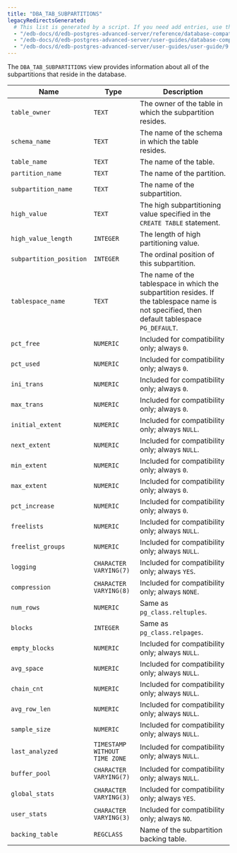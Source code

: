 ```yaml
---
title: "DBA_TAB_SUBPARTITIONS"
legacyRedirectsGenerated:
  # This list is generated by a script. If you need add entries, use the `legacyRedirects` key.
  - "/edb-docs/d/edb-postgres-advanced-server/reference/database-compatibility-for-oracle-developers-reference-guide/9.6/Database_Compatibility_for_Oracle_Developers_Reference_Guide.1.157.html"
  - "/edb-docs/d/edb-postgres-advanced-server/user-guides/database-compatibility-for-oracle-developers-guide/9.5/Database_Compatibility_for_Oracle_Developers_Guide.1.269.html"
  - "/edb-docs/d/edb-postgres-advanced-server/user-guides/user-guide/9.5/EDB_Postgres_Enterprise_Guide.1.215.html"
---
```


<div id="dba_tab_subpartitions" class="registered_link"></div>

The `DBA_TAB_SUBPARTITIONS` view provides information about all of the subpartitions that reside in the database.

| Name                    | Type                          | Description                                                                                                                                  |
| ----------------------- | ----------------------------- | -------------------------------------------------------------------------------------------------------------------------------------------- |
| `table_owner`           | `TEXT`                        | The owner of the table in which the subpartition resides.                                                                                    |
| `schema_name`           | `TEXT`                        | The name of the schema in which the table resides.                                                                                           |
| `table_name`            | `TEXT`                        | The name of the table.                                                                                                                       |
| `partition_name`        | `TEXT`                        | The name of the partition.                                                                                                                   |
| `subpartition_name`     | `TEXT`                        | The name of the subpartition.                                                                                                                |
| `high_value`            | `TEXT`                        | The high subpartitioning value specified in the `CREATE TABLE` statement.                                                                    |
| `high_value_length`     | `INTEGER`                     | The length of high partitioning value.                                                                                                       |
| `subpartition_position` | `INTEGER`                     | The ordinal position of this subpartition.                                                                                                   |
| `tablespace_name`       | `TEXT`                        | The name of the tablespace in which the subpartition resides. If the tablespace name is not specified, then default tablespace `PG_DEFAULT`. |
| `pct_free`              | `NUMERIC`                     | Included for compatibility only; always `0`.                                                                                                 |
| `pct_used`              | `NUMERIC`                     | Included for compatibility only; always `0`.                                                                                                 |
| `ini_trans`             | `NUMERIC`                     | Included for compatibility only; always `0`.                                                                                                 |
| `max_trans`             | `NUMERIC`                     | Included for compatibility only; always `0`.                                                                                                 |
| `initial_extent`        | `NUMERIC`                     | Included for compatibility only; always `NULL`.                                                                                              |
| `next_extent`           | `NUMERIC`                     | Included for compatibility only; always `NULL`.                                                                                              |
| `min_extent`            | `NUMERIC`                     | Included for compatibility only; always `0`.                                                                                                 |
| `max_extent`            | `NUMERIC`                     | Included for compatibility only; always `0`.                                                                                                 |
| `pct_increase`          | `NUMERIC`                     | Included for compatibility only; always `0`.                                                                                                 |
| `freelists`             | `NUMERIC`                     | Included for compatibility only; always `NULL`.                                                                                              |
| `freelist_groups`       | `NUMERIC`                     | Included for compatibility only; always `NULL`.                                                                                              |
| `logging`               | `CHARACTER VARYING(7)`        | Included for compatibility only; always `YES`.                                                                                               |
| `compression`           | `CHARACTER VARYING(8)`        | Included for compatibility only; always `NONE`.                                                                                              |
| `num_rows`              | `NUMERIC`                     | Same as `pg_class.reltuples`.                                                                                                                |
| `blocks`                | `INTEGER`                     | Same as `pg_class.relpages`.                                                                                                                 |
| `empty_blocks`          | `NUMERIC`                     | Included for compatibility only; always `NULL`.                                                                                              |
| `avg_space`             | `NUMERIC`                     | Included for compatibility only; always `NULL`.                                                                                              |
| `chain_cnt`             | `NUMERIC`                     | Included for compatibility only; always `NULL`.                                                                                              |
| `avg_row_len`           | `NUMERIC`                     | Included for compatibility only; always `NULL`.                                                                                              |
| `sample_size`           | `NUMERIC`                     | Included for compatibility only; always `NULL`.                                                                                              |
| `last_analyzed`         | `TIMESTAMP WITHOUT TIME ZONE` | Included for compatibility only; always `NULL`.                                                                                              |
| `buffer_pool`           | `CHARACTER VARYING(7)`        | Included for compatibility only; always `NULL`.                                                                                              |
| `global_stats`          | `CHARACTER VARYING(3)`        | Included for compatibility only; always `YES`.                                                                                               |
| `user_stats`            | `CHARACTER VARYING(3)`        | Included for compatibility only; always `NO`.                                                                                                |
| `backing_table`         | `REGCLASS`                    | Name of the subpartition backing table.                                                                                                      |
